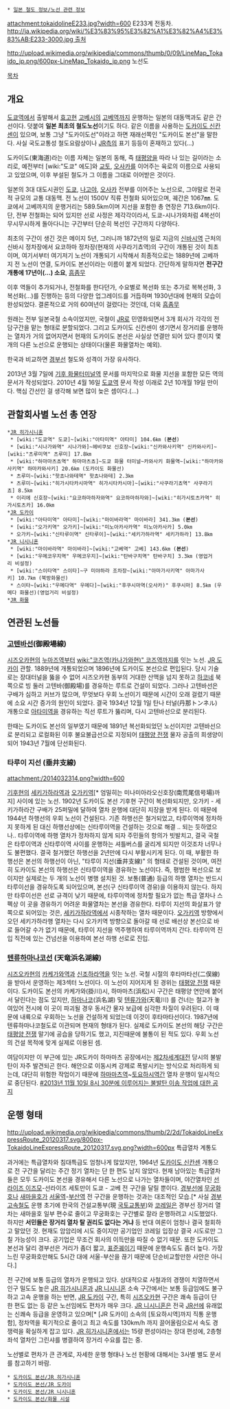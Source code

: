{{{+1 東海道本線 / Tōkaidō Main Line}}}
 * [[일본 철도 정보/노선 관련 정보]]
attachment:tokaidolineE233.jpg?width=600
E233계 전동차. [[http://ja.wikipedia.org/wiki/%E3%83%95%E3%82%A1%E3%82%A4%E3%83%AB:E233-3000.jpg 출처]]

http://upload.wikimedia.org/wikipedia/commons/thumb/0/09/LineMap_Tokaido_jp.png/600px-LineMap_Tokaido_jp.png
노선도



[[목차]]
== 개요 ==
[[도쿄역]]에서 출발해서 [[효고현]] [[고베시]]의 [[고베역]]까지 운행하는 일본의 대동맥과도 같은 간선이다. 덧붙여 '''일본 최초의 철도노선'''이기도 하다. 같은 이름을 사용하는 [[도카이도 신칸센]]이 있으며, 보통 그냥 "도카이도선"이라고 하면 재래선쪽인 "도카이도 본선"을 말한다. 사실 국도교통성 철도요람상이나 [[JR]]측의 표기 등등이 혼재하고 있다(...)

도카이도(東海道)라는 이름 자체는 일본의 동해, 즉 [[태평양]]을 따라 나 있는 길이라는 소리로, 예전부터 [wiki:"도쿄" 에도]와 [[교토]], [[오사카]]를 이어주는 육로의 이름으로 사용되고 있었으며, 이후 부설된 철도가 그 이름을 그대로 이어받은 것이다.

일본의 3대 대도시권인 [[도쿄]], [[나고야]], [[오사카]] 전부를 이어주는 노선으로, 그야말로 전국적 규모의 교통 대동맥. 전 노선이 1500V 직류 전철화 되어있으며, 궤간은 1067㎜. 도쿄에서 고베까지의 운행거리는 589.5km이며 지선을 포함한 총 연장은 713.6km이다. 단, 전부 전철화는 되어 있지만 선로 사정은 제각각이라서, 도쿄-시나가와처럼 4복선이 무시무시하게 돌아다니는 구간부터 단순히 복선인 구간까지 다양하다.

최초의 구간이 생긴 것은 메이지 5년, 그러니까 1872년의 일로 지금의 [[신바시역]] 근처의 신바시 정차장에서 요코하마 정차장(현재의 사쿠라기쵸역)의 구간이 개통된 것이 최초이며, 여기서부터 여기저기 노선이 개통되기 시작해서 최종적으로는 1889년에 고베까지 전 노선이 연결, 도카이도 본선이라는 이름이 붙게 되었다. 간단하게 말하자면 '''전구간 개통에 17년이(...) 소요''', [[흠좀무]]

이후 역들이 추가되거나, 전철화를 한다던가, 수요별로 복선화 또는 추가로 복복선화, 3복선화(...)를 진행하는 등의 다양한 업그레이드를 거듭하며 1930년대에 현재의 모습이 완성되었다. 결론적으로 거의 60여년이 걸렸다는 것인데, 더욱 [[흠좀무]]

원래는 전부 일본국철 소속이었지만, 국철이 [[JR]]로 민영화되면서 3개 회사가 각각의 전담구간을 맡는 형태로 분할되었다. 그리고 도카이도 신칸센이 생기면서 장거리를 운행하는 열차가 거의 없어지면서 현재의 도카이도 본선은 사실상 연결만 되어 있다 뿐이지 몇 개의 다른 노선으로 운행되는 상태이다(물론 화물열차는 예외).

한국과 비교하면 [[경부선]] 철도와 성격이 가장 유사하다.

2013년 3월 7일에 [[기후 화물터미널역]] 문서를 마지막으로 화물 지선을 포함한 모든 역의 문서가 작성되었다. 2010년 4월 16일 [[도쿄역]] 문서 작성 이래로 2년 10개월 19일 만이다. 핵심 간선인 걸 생각해 보면 많이 늦은 셈이다.(...)

== 관할회사별 노선 총 연장 ==
 *[[JR 히가시니혼]]
  * [wiki:"도쿄역" 도쿄]~[wiki:"아타미역" 아타미] 104.6㎞ ('''본선''')
  * [wiki:"시나가와역" 시나가와]~헤비쿠보 신호장~[wiki:"신카와사키역" 신카와사키]~[wiki:"츠루미역" 츠루미] 17.8㎞
  * [wiki:"하마마츠쵸역" 하마마츠쵸]~도쿄 화물 터미널~카와사키 화물역~[wiki:"하마카와사키역" 하마카와사키] 20.6㎞ (도카이도 화물선)
  * 츠루미~[wiki:"핫쵸나와테역" 핫쵸나와테] 2.3㎞
  * 츠루미~[wiki:"히가시타카시마역" 히가시타카시마]~[wiki:"사쿠라기쵸역" 사쿠라기쵸] 8.5㎞
  * 이리에 신호장~[wiki:"요코하마하자와역" 요코하마하자와]~[wiki:"히가시토츠카역" 히가시토츠카] 16.0㎞
 *[[JR 도카이]]
  * [wiki:"아타미역" 아타미]~[wiki:"마이바라역" 마이바라] 341.3㎞ ('''본선''')
  * [wiki:"오가키역" 오가키]~[wiki:"미노아카사카역" 미노아카사카] 5.0㎞
  * 오가키~[wiki:"신타루이역" 신타루이]~[wiki:"세키가하라역" 세키가하라] 13.8㎞
 *[[JR 니시니혼]]
  * [wiki:"마이바라역" 마이바라]~[wiki:"고베역" 고베] 143.6㎞ ('''본선''')
  * [wiki:"우메코우지역" 우메코우지]~[wiki:"탄바구치역" 탄바구치] 3.3㎞ (영업거리 비설정)
  * [wiki:"스이타역" 스이타]~구 미야하라 조차장~[wiki:"아마가사키역" 아마가사키] 10.7㎞ (북방화물선)
  * 스이타~[wiki:"우메다역" 우메다]~[wiki:"후쿠시마역(오사카)" 후쿠시마] 8.5㎞ (우메다 화물선)(영업거리 비설정)
 *[[JR 화물]]


== 연관된 노선들 ==

=== [[고텐바선]](御殿場線) ===
[[시즈오카]]현의 [[누마즈역]]부터 [[wiki:"코즈역(카나가와현)" 코즈역]]까지를 잇는 노선. [[JR 도카이]] 관할. 1889년에 개통되었으며 1896년에 도카이도 본선으로 편입된다. 당시 기술로는 장대터널을 뚫을 수 없어 시즈오카현 동부의 거대한 산맥을 넘지 못하고 [[하코네]] 북쪽으로 빙 둘러 고텐바(御殿場)를 경유하는 루트로 건설이 되었다. 그러나 고텐바선은 구배가 심하고 커브가 많으며, 무엇보다 우회 노선이기 때문에 시간이 오래 걸렸기 때문에 소요 시간 증가의 원인이 되었다. 결국 1934년 12월 1일 탄나 터널(丹那トンネル) 개통으로 [[아타미역]]을 경유하는 직선 루트가 뚫리며, 다시 고텐바선으로 분리된다.

한때는 도카이도 본선의 일부였기 때문에 1891년 복선화되었던 노선이지만 고텐바선으로 분리되고 로컬화된 이후 불요불급선으로 지정되어 [[태평양 전쟁]] 물자 공출의 희생양이 되어 1943년 7월에 단선화된다. 

=== 타루이 지선 (垂井支線) ===

attachment:/2014032314.png?width=600

[[기후]]현의 [[세키가하라역]]과 [[오가키역]][* 엄밀히는 미나미아라오신호장(南荒尾信号場)까지] 사이에 있는 노선. 1902년 도카이도 본선 기후현 구간이 복선화되지만, 오가키 - 세키가하라간 구배가 25퍼밀에 달하여 열차 운행에 대단히 지장을 받게 된다. 이 때문에 1944년 하행선의 우회 노선이 건설된다. 기존 하행선은 철거되었고, 타루이역에 정차하지 못하게 된 대신 하행선상에는 신타루이역을 건설하는 것으로 해결 .. 되는 듯하였으나..
타루이역에 하행 열차가 정차하지 않게 되자 주민들의 항의가 빗발치고, 결국 국철은 타루이역과 신타루이역 사이를 운행하는 셔틀버스를 굴리게 되지만 이것조차 너무나도 불편했다. 결국 철거했던 하행선을 2년만에 다시 부활시키게 된다.
이 때, 부활한 하행선은 본선의 하행선이 아닌, "타루이 지선(垂井支線)" 의 형태로 건설된 것이며, 여전히 도카이도 본선의 하행선은 신타루이역을 경유하는 노선이다. 즉, 평범한 복선으로 보이지만 실제로는 두 개의 노선이 병행 설치된 것.
보통(普通) 등급의 하행 열차는 반드시 타루이선을 경유하도록 되어있으며, 본선(구 신타루이역 경유)을 이용하지 않는다. 하지만 타루이선은 선로 규격이 낮기 때문에, 타루이역에 정차할 필요가 없는 특급 열차나 스펙상 이 곳을 경유하기 어려운 화물열차는 본선을 경유한다.
타루이 지선의 화살표가 양쪽으로 되어있는 것은, [[세키가하라역]]에서 시종착하는 열차 때문이다. [[오가키역]] 방향에서 오던 세키가하라행 열차는 다시 오가키역 방향으로 돌아갈 때 선로 배선상 본선으로 바로 들어갈 수가 없기 때문에, 타루이 지선을 역주행하여 타루이역까지 간다. 타루이역 진입 직전에 있는 건넘선을 이용하여 본선 하행 선로로 진입. 

=== [[텐류하마나코선]] (天竜浜名湖線) ===

[[시즈오카]]현의 [[카케가와역]]과 [[신조하라역]]을 잇는 노선. 국철 시절의 후타마타선(二俣線)을 받아서 운영하는 제3섹터 노선이다.
이 노선이 지어지게 된 경위는 [[태평양 전쟁]] 때문이다. 도카이도 본선의 카케가와(掛川)시, 하마마츠(浜松)시 구간은 태평양 연안에 붙어서 달린다는 점도 있지만, [[하마나코]](浜名湖) 및 [[텐류가와]](天竜川) 를 건너는 철교가 놓여있어 전시에 이 곳이 파괴될 경우 동서간 물자 보급에 심각한 차질이 우려된다. 이 때문에 내륙으로 우회하는 노선을 건설하게 되었는데 이것이 후타마타선이다. 1987년에 텐류하마나코철도로 이관되며 현재의 형태가 된다.
실제로 도카이도 본선의 해당 구간은 [[태평양 전쟁]] 말기에 공습을 당하기도 했고, 지진때문에 불통이 된 적도 있다. 우회 노선의 건설 목적에 맞게 실제로 이용된 셈.

여담이지만 이 부근에 있는 JR도카이 하마마츠 공장에서는 [[제2차세계대전]] 당시의 불발탄이 자주 발견되곤 한다. 해안으로 이동시켜 강제로 폭발시키는 방식으로 처리하게 되는데, 대단히 위험한 작업이기 때문에 [[하마마츠역]]~[[토요하시역]]간 열차 운행이 일시적으로 중단된다. [http://jr-central.co.jp/news/release/nws001297.html #2013년 11월 10일 8시 30분에 이루어지는 불발탄 이송 작업에 대한 공지]


== 운행 형태 ==

http://upload.wikimedia.org/wikipedia/commons/thumb/2/2d/TokaidoLineExpressRoute_20120317.svg/800px-TokaidoLineExpressRoute_20120317.svg.png?width=600px
특급열차 계통도


과거에는 특급열차와 침대특급도 엄청나게 많았지만, 1964년 [[도카이도 신칸센]] 개통으로 전 구간을 달리는 주간 정기 열차는 단 한 편도 남지 않았다. 현재 남아있는 특급열차들은 모두 도카이도 본선을 경유해서 다른 노선으로 나가는 열차들이며, 야간열차인 [[선라이즈 이즈모]]-선라이즈 세토만이 도쿄 - 고베 전 구간을 달릴 뿐이다. [[경부선]]에 [[무궁화호]]나 [[새마을호]]가 [[서울역]]-[[부산역]] 전 구간을 운행하는 것과는 대조적인 모습.[* 사실 [[경부고속철도]] 운행 초기에 한국의 건설교통부(現 [[국토교통부]])와 [[코레일]]은 경부선 장거리 열차는 새마을호 일부 편수로 줄이고 무궁화호는 구간별로 잘라 운행하려고 시도했었다. 하지만 '''서민들은 장거리 열차 탈 권리도 없다는 거냐''' 등 반대 여론이 엄청나 결국 철회하고 말았던 것. 현재도 암암리에 시도 중이지만 공기업인 코레일 입장상 결국 시도로만 그칠 가능성이 크다. 공기업은 무조건 회사의 이득만을 따질 수 없기 때문. 또한 도카이도 본선과 달리 경부선은 거리가 좀더 짧고, [[표준궤]]이기 때문에 운행속도도 좀더 높다. 가장 느린 무궁화호만해도 5시간 대에 서울-부산을 끊기 때문에 단순비교할만한 사안은 아니다.]

전 구간에 보통 등급의 열차가 운행되고 있다. 상대적으로 사철과의 경쟁이 치열하면서 인구 밀도도 높은 [[JR 히가시니혼]]과 [[JR 니시니혼]] 소속 구간에서는 보통 등급임에도 불구하고 고속 운행을 하는 반면, [[JR 도카이]] 구간, 특히 [[시즈오카]]현 구간은 쾌속 등급이 단 한 편도 없는 등 같은 노선임에도 편차가 매우 크다. [[JR 니시니혼]]은 전국 [[JR]]선에 유래없는 신쾌속 등급을 운영하고 있으며[* [JR 도카이] 소속의 [토요하시역]까지 직통 운행함], 정차역을 획기적으로 줄이고 최고 속도를 130km/h 까지 끌어올림으로서 속도 경쟁력을 확실하게 잡고 있다. [[JR 히가시니혼]]에서는 15량 편성이라는 장대 편성에, 2층형 좌석 열차인 그린샤를 병결하여 장거리 수요를 잡는 중.

노선별로 편차가 큰 관계로, 자세한 운행 형태나 노선 현황에 대해서는 3사별 별도 문서를 참고하기 바람.

 * [[도카이도 본선/JR 히가시니혼]]
 * [[도카이도 본선/JR 도카이]]
 * [[도카이도 본선/JR 니시니혼]]
 * [[도카이도 본선/화물 시설]]

